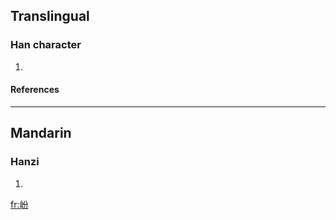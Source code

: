 ==Translingual==
===Han character===
{{Han char|rn=46|rad=山|as=04|sn=7|four=|canj=山金尸竹 (UCSH)}}
# {{defn|Han|sort=山04}}
====References====
{{Han ref|kx=0308.210|dkj=07933|dj=0608.030|hdz=10764.010|uh=5C8E|ud=23694}}
----
==Mandarin==
===Hanzi===
{{cmn-hanzi|pin=[[fēn]] (fen1)|wg=fen<sup>1</sup>}}
# {{defn|Mandarin}}

[[fr:岎]]